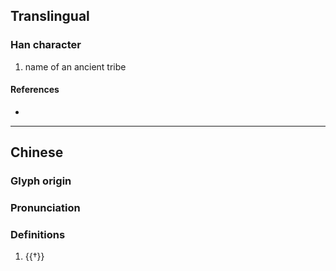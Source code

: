 {{character info}}
==Translingual==

===Han character===
{{Han char|rn=94|rad=犬|as=08|sn=11|four=|canj=KHJMF|ids=⿰犭宗}}

# name of an ancient tribe

====References====
* {{Han ref|kx=0713.140|dkj=20487|dj=1125.090|hdz=21354.150|uh=7314|ud=29460}}

----

==Chinese==
{{zh-forms}}

===Glyph origin===
{{Han etym|賨}}

===Pronunciation===
{{zh-pron
|m=zòng
|mc=y
|oc=y
|cat=
}}

===Definitions===
{{zh-hanzi}}

# {{†}} {{zh-alt-form|豵}}